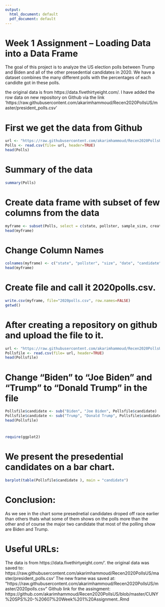 ```yaml
---
output:
  html_document: default
  pdf_document: default
---
```

# Week 1 Assignment – Loading Data into a Data Frame

The goal of this project is to analyze the US election polls between Trump and Biden and all of the other presedential candidates in 2020.
We have a dataset combines the many different polls with the percentages of each candidte got in these polls.

the original data is from https://data.fivethirtyeight.com/. 
I have added the row data on new repository on Github via the link 'https://raw.githubusercontent.com/akarimhammoud/Recen2020PollsUS/master/president_polls.csv'

# First we get the data from Github
``` r
url <- "https://raw.githubusercontent.com/akarimhammoud/Recen2020PollsUS/master/president_polls.csv"
Polls <- read.csv(file= url, header=TRUE)
head(Polls)
```

# Summary of the data
```r
summary(Polls)
```

# Create data frame with subset of few columns from the data
```r
myframe <- subset(Polls, select = c(state, pollster, sample_size, created_at, answer, pct ))
head(myframe)
```

# Change Column Names
```r
colnames(myframe) <- c("state", "pollster", "size", "date", "candidate", "percentage")
head(myframe)
```


# Create file and call it 2020polls.csv.
``` r
write.csv(myframe, file="2020polls.csv", row.names=FALSE)
getwd()
``` 

# After creating a repository on github and upload the file to it.
```r
url <- "https://raw.githubusercontent.com/akarimhammoud/Recen2020PollsUS/master/2020polls.csv"
Pollsfile <- read.csv(file= url, header=TRUE)
head(Pollsfile)
```

# Change "Biden" to "Joe Biden" and "Trump" to "Donald Trump" in the file
``` r
Pollsfile$candidate <- sub("Biden", "Joe Biden", Pollsfile$candidate)
Pollsfile$candidate <- sub("Trump", "Donald Trump", Pollsfile$candidate)
head(Pollsfile)
``` 
#
```r
require(ggplot2)
```

# We present the presedential candidates on a bar chart.
```r
barplot(table(Pollsfile$candidate ), main = "candidate")
```

# Conclusion: 
As we see in the chart some presednetial candidates droped off race earlier than others thats what some of them shows on the polls more than the other and of course the major two candidate that most of the polling show are Biden and Trump.

# Useful URLs:
The data is from https://data.fivethirtyeight.com/'. 
the original data was saved to: https://raw.githubusercontent.com/akarimhammoud/Recen2020PollsUS/master/president_polls.csv'
The new frame was saved at: "https://raw.githubusercontent.com/akarimhammoud/Recen2020PollsUS/master/2020polls.csv"
Github link for the assingment:
https://github.com/akarimhammoud/Recen2020PollsUS/blob/master/CUNY%20SPS%20-%20607%20Week%201%20Assignment..Rmd


